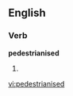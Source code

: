 ==English==

===Verb===
'''pedestrianised'''

# {{present participle of|[[pedestrianise]]}}

[[vi:pedestrianised]]